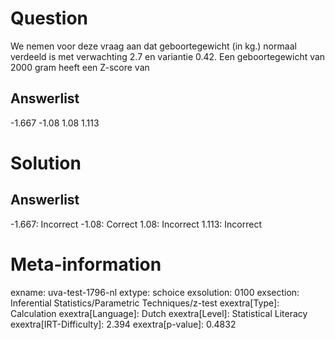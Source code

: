Question
========

We nemen voor deze vraag aan dat geboortegewicht (in kg.) normaal
verdeeld is met verwachting 2.7 en variantie 0.42. Een geboortegewicht
van 2000 gram heeft een Z-score van

Answerlist
----------

-1.667
-1.08
1.08
1.113

Solution
========

Answerlist
----------

-1.667: Incorrect
-1.08: Correct
1.08: Incorrect
1.113: Incorrect

Meta-information
================
exname: uva-test-1796-nl
extype: schoice
exsolution: 0100
exsection: Inferential Statistics/Parametric Techniques/z-test
exextra[Type]: Calculation
exextra[Language]: Dutch
exextra[Level]: Statistical Literacy
exextra[IRT-Difficulty]: 2.394
exextra[p-value]: 0.4832
